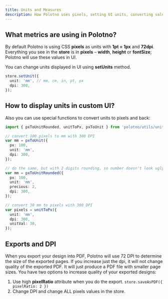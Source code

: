 ```yaml
---
title: Units and Measures
description: How Polotno uses pixels, setting UI units, converting values, and export DPI
---
```


## What metrics are using in Polotno?

By default Polotno is using CSS **pixels** as units with **1pt = 1px** and **72dpi**. Everything you see in the **store** is in **pixels** – **width**, **height** or **fontSize**; Polotno will use these values in UI.

You can change units displayed in UI using **setUnits** method.

```ts
store.setUnit({
  unit: 'mm', // mm, cm, in, pt, px
  dpi: 300,
});
```

## How to display units in custom UI?

Also you can use special functions to convert units to pixels and back:

```ts
import { pxToUnitRounded, unitToPx, pxToUnit } from 'polotno/utils/unit';

// convert 100 pixels to mm with 300 DPI
var mm = pxToUnit({
  px: 100,
  unit: 'mm',
  dpi: 300,
});

// do the same, but with 2 digits rounding, so number doesn't look ugly long in UI
var mm = pxToUnitRounded({
  px: 100,
  unit: 'mm',
  precious: 2,
  dpi: 300,
});

// convert 30 mm to pixels with 300 DPI
var pixels = unitToPx({
  unit: 'mm',
  dpi: 300,
  unitVal: 30,
});
```

## Exports and DPI

When you export your design into PDF, Polotno will use 72 DPI to determine the size of the exported pages. If you increase just the dpi, it will not change quality of the exported PDF. It will just produce a PDF file with smaller page sizes. You have two options to increase quality of your exported designs:

1. Use high **pixelRatio** attribute when you do the export. `store.saveAsPDF({ pixelRatio: 2 })`
2. Change DPI and change ALL pixels values in the store.


